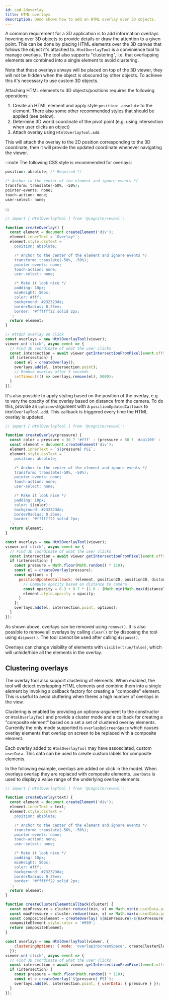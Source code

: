 ```yaml
---
id: cad-2doverlay
title: HTML overlays
description: Demo shows how to add an HTML overlay over 3D objects.
---
```



A common requirement for a 3D application is to add information overlays hovering over 3D objects
to provide details or draw the attention to a given point. This can be done by placing HTML elements over the 3D canvas
that follows the object it's attached to. `HtmlOverlayTool` is a convinience tool to manage overlays. The tool
also supports "clustering", i.e. that overlapping elements are combined into a single element to avoid clustering.

Note that these overlays always will be placed on top of the 3D viewer, they will not be hidden when the object is
obscured by other objects. To achieve this it's necessary to use custom 3D objects.

<DemoWrapper />

Attaching HTML elements to 3D objects/positions requires the following operations:

1. Create an HTML element and apply style `position: absolute` to the element. There also some other recommended
   styles that should be applied (see below).
2. Determine 3D world coordinate of the pivot point (e.g. using intersection when user clicks an object)
3. Attach overlay using `HtmlOverlayTool.add`.

This will attach the overlay to the 2D position corresponding to the 3D coordinate, then it will provide the updated
coordinate whenever navigating the viewer.

:::note
The following CSS style is recommended for overlays:
```css
position: absolute; /* Required */

/* Anchor to the center of the element and ignore events */
transform: translate(-50%, -50%);
pointer-events: none;
touch-action: none;
user-select: none;
```
:::

```jsx runnable-4x
// import { HtmlOverlayTool } from '@cognite/reveal';

function createOverlay() {
  const element = document.createElement('div');
  element.innerText = `Overlay!`;
  element.style.cssText = `
    position: absolute;

    /* Anchor to the center of the element and ignore events */
    transform: translate(-50%, -50%);
    pointer-events: none;
    touch-action: none;
    user-select: none;

    /* Make it look nice */
    padding: 10px;
    minHeight: 50px;
    color: #fff;
    background: #232323da;
    borderRadius: 0.25em;
    border: '#ffffff22 solid 2px;
  `;
  return element;
}

// Attach overlay on click
const overlays = new HtmlOverlayTool(viewer);
viewer.on('click', async event => {
  // Find 3D coordinate of what the user clicks
  const intersection = await viewer.getIntersectionFromPixel(event.offsetX, event.offsetY);
  if (intersection) {
    const el = createOverlay();
    overlays.add(el, intersection.point);
    // Remove overlay after 5 seconds
    setTimeout(() => overlays.remove(el), 5000);
  }
});
```

It's also possible to apply styling based on the position of the
overlay, e.g. to vary the opacity of the overlay based on distance
from the camera. To do this, provide an `options`-argument with a
`positionUpdatedCallback` to `HtmlOverlayTool.add`. This
callback is triggered every time the HTML overlay is updated.

```js runnable-4x
// import { HtmlOverlayTool } from '@cognite/reveal';

function createOverlay(pressure) {
  const color = pressure < 30 ? '#fff' : (pressure > 80 ? '#aa1100' : '#aaaa00');
  const element = document.createElement('div');
  element.innerText = `${pressure} PSI`;
  element.style.cssText = `
    position: absolute;

    /* Anchor to the center of the element and ignore events */
    transform: translate(-50%, -50%);
    pointer-events: none;
    touch-action: none;
    user-select: none;

    /* Make it look nice */
    padding: 10px;
    color: ${color};
    background: #232323da;
    borderRadius: 0.25em;
    border: '#ffffff22 solid 2px;
  `;
  return element;
}

const overlays = new HtmlOverlayTool(viewer);
viewer.on('click', async event => {
  // Find 3D coordinate of what the user clicks
  const intersection = await viewer.getIntersectionFromPixel(event.offsetX, event.offsetY);
  if (intersection) {
    const pressure = Math.floor(Math.random() * 110);
    const el = createOverlay(pressure);
    const options = {
      positionUpdatedCallback: (element, position2D, position3D, distanceToCamera, userData) => {
        // Compute opacity based on distance to camera
        const opacity = 0.3 + 0.7 * (1.0 - (Math.min(Math.max(distanceToCamera, 10), 110) - 10) / 100.0);
        element.style.opacity = opacity;
      }
    };
    overlays.add(el, intersection.point, options);
  }
});
```

As shown above, overlays can be removed using `remove()`. It is also possible to remove all
overlays by calling `clear()` or by disposing the tool using `dispose()`. The tool cannot
be used after calling `dispose()`.

Overlays can change visibility of elements with `visible(true/false)`, which will unhide/hide all the elements in the overlay.

## Clustering overlays

The overlay tool also support clustering of elements. When enabled, the tool will detect
overlapping HTML elements and combine them into a single element by invoking a callback
factory for creating a "composite" element. This is useful to avoid cluttering when theres
a high number of overlays in the view.

Clustering is enabled by providing an options-argument to the constructor or `HtmlOverlayTool`
and provide a cluster mode and a callback for creating a "composite element" based on
a set a set of clustered overlay elements. Currently the only mode supported is `overlapByScreenSpace`
which causes overlay elements that overlap on screen to be replaced with a composite
element.

Each overlay added to `HtmlOverlayTool` may have assosciated, custom `userData`. This data
can be used to create custom labels for composite elements.

In the following example, overlays are added on click in the model. When overlays overlap
they are replaced with composite elements. `userData` is used to display a value range
of the underlying overlay elements.

```js runnable-4x
// import { HtmlOverlayTool } from '@cognite/reveal';

function createOverlay(text) {
  const element = document.createElement('div');
  element.innerText = text;
  element.style.cssText = `
    position: absolute;

    /* Anchor to the center of the element and ignore events */
    transform: translate(-50%, -50%);
    pointer-events: none;
    touch-action: none;
    user-select: none;

    /* Make it look nice */
    padding: 10px;
    minHeight: 50px;
    color: #fff;
    background: #232323da;
    borderRadius: 0.25em;
    border: '#ffffff22 solid 2px;
  `;
  return element;
}

function createClusterElementCallback(cluster) {
  const minPressure = cluster.reduce((min, x) => Math.min(x.userData.pressure, min), Infinity);
  const maxPressure = cluster.reduce((max, x) => Math.max(x.userData.pressure, max), -Infinity);
  const compositeElement = createOverlay(`${minPressure}-${maxPressure} PSI`);
  compositeElement.style.color = '#999';
  return compositeElement;
}

const overlays = new HtmlOverlayTool(viewer, {
    clusteringOptions: { mode: 'overlapInScreenSpace', createClusterElementCallback }
  });
viewer.on('click', async event => {
  // Find 3D coordinate of what the user clicks
  const intersection = await viewer.getIntersectionFromPixel(event.offsetX, event.offsetY);
  if (intersection) {
    const pressure = Math.floor(Math.random() * 110);
    const el = createOverlay(`${pressure} PSI`);
    overlays.add(el, intersection.point, { userData: { pressure } });
  }
});
```